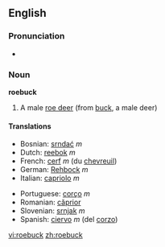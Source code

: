 ==English==

===Pronunciation===
*{{audio|en-us-roebuck.ogg|Audio (US)}}


===Noun===
'''roebuck'''

# A male [[roe deer]] (from [[buck]], a male deer)

====Translations====
{{top}}
*Bosnian: [[srndać]] ''m''
*Dutch: [[reebok]] ''m''
*French: [[cerf]] ''m'' (du [[chevreuil]])
*German: [[Rehbock]] ''m''
*Italian: [[capriolo]] ''m''
{{mid}}
*Portuguese: [[corço]] ''m''
*Romanian: [[căprior]]
*Slovenian: [[srnjak]] ''m''
*Spanish: [[ciervo]] ''m'' (del [[corzo]])
{{bottom}}

[[vi:roebuck]]
[[zh:roebuck]]
